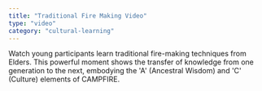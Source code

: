 ```yaml
---
title: "Traditional Fire Making Video"
type: "video"
category: "cultural-learning"
---
```


Watch young participants learn traditional fire-making techniques from Elders. This powerful moment shows the transfer of knowledge from one generation to the next, embodying the 'A' (Ancestral Wisdom) and 'C' (Culture) elements of CAMPFIRE.